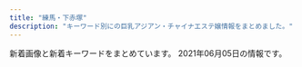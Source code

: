 ```yaml
---
title: "練馬・下赤塚"
description: "キーワード別にの巨乳アジアン・チャイナエステ嬢情報をまとめました。"
---
```


新着画像と新着キーワードをまとめています。
2021年06月05日の情報です。

<DmmAffiliateIns />
<KeywordTable
  shops={
    [
    {
        "img_links": [
            "http://oasis.akasuri.xyz/staff/s1.jpg",
            "http://oasis.akasuri.xyz/staff/s3.jpg",
            "http://oasis.akasuri.xyz/staff/s2.jpg",
            "http://oasis.akasuri.xyz/images/c-photo.png",
            "http://oasis.akasuri.xyz/images/b-tel.png",
            "http://oasis.akasuri.xyz/images/bar-staff.png",
            "http://oasis.akasuri.xyz/images/c-staff.png",
            "http://oasis.akasuri.xyz/images/fotter.png",
            "http://oasis.akasuri.xyz/images/bar-photo.png",
            "http://oasis.akasuri.xyz/images/c-top.png"
        ],
        "name": "\u30aa\u30a2\u30b7\u30b9",
        "keywords": {},
        "station": "\u6210\u5897\u99c5\u5357\u53e3",
        "url": "http://oasis.akasuri.xyz/"
    },
    {
        "name": "AROMA PLAZA \u30a2\u30ed\u30de\u30d7\u30e9\u30b6",
        "img_links": [],
        "keywords": {},
        "url": "http://aroma-p.info/",
        "station": "\u77f3\u795e\u4e95\u516c\u5712\u99c5\u5357\u53e3"
    },
    {
        "keywords": {},
        "name": "\u7d05\u6708",
        "url": "http://www.es-kou.link/",
        "img_links": [
            "http://www.es-kou.link/images/news.jpg",
            "http://www.es-kou.link/images/info.png",
            "http://www.es-kou.link/images/sys3.png",
            "http://www.es-kou.link/img/nana1.jpg",
            "http://www.es-kou.link/images/int1.png",
            "http://www.es-kou.link/img/mimi1.jpg",
            "http://www.es-kou.link/images/int2.png",
            "http://www.es-kou.link/images/3.jpg",
            "http://www.es-kou.link/images/sys2.jpg",
            "http://www.es-kou.link/images/sys1.jpg",
            "http://www.es-kou.link/images/interior_t.jpg",
            "http://www.es-kou.link/images/mobile.jpg",
            "http://www.es-kou.link/images/b1.jpg",
            "http://www.es-kou.link/images/b2.jpg",
            "http://www.es-kou.link/images/s1.png",
            "http://www.es-kou.link/images/staff_t.jpg",
            "http://www.es-kou.link/images/head.jpg",
            "http://www.es-kou.link/images/2.jpg",
            "http://www.es-kou.link/img/satomi1.jpg",
            "http://www.es-kou.link/images/1.jpg"
        ],
        "station": "\u4e0b\u8d64\u585a\u99c5\u5317\u53e3"
    },
    {
        "station": "\u7df4\u99ac\u99c5\u897f\u53e3",
        "img_links": [
            "http://ponfu-massage.work/img/sta45.jpg",
            "http://ponfu-massage.work/img/acc1.jpg",
            "http://ponfu-massage.work/i/img/sta38.jpg",
            "http://ponfu-massage.work/i/img/r1.jpg",
            "http://ponfu-massage.work/img/s41.jpg",
            "http://ponfu-massage.work/img/s46.jpg",
            "http://ponfu-massage.work/img/acc10.jpg",
            "http://ponfu-massage.work/img/acc9.jpg",
            "http://ponfu-massage.work/img/s44.jpg",
            "http://ponfu-massage.work/img/st35.jpg",
            "http://ponfu-massage.work/img/s43.jpg",
            "http://ponfu-massage.work/img/campian.jpg",
            "http://ponfu-massage.work/i/img/sta45.jpg",
            "http://ponfu-massage.work/img/sta39.jpg",
            "http://ponfu-massage.work/img/st28.jpg",
            "http://ponfu-massage.work/i/img/sta28.jpg",
            "http://ponfu-massage.work/img/sta44.jpg",
            "http://ponfu-massage.work/img/botton.jpg",
            "http://ponfu-massage.work/img/sta41.jpg",
            "http://ponfu-massage.work/img/s47.jpg",
            "http://ponfu-massage.work/img/st38.jpg",
            "http://ponfu-massage.work/img/s45.jpg",
            "http://ponfu-massage.work/img/sta43.jpg",
            "http://ponfu-massage.work/img/acc4.jpg",
            "http://ponfu-massage.work/i/img/st45.jpg",
            "http://ponfu-massage.work/img/st45.jpg",
            "http://ponfu-massage.work/img/sta35.jpg",
            "http://ponfu-massage.work/img/s38.jpg",
            "http://ponfu-massage.work/img/st39.jpg",
            "http://ponfu-massage.work/i/img/sta41.jpg",
            "http://ponfu-massage.work/i/img/sta47.jpg",
            "http://ponfu-massage.work/i/img/r2.jpg",
            "http://ponfu-massage.work/img/sta46.jpg",
            "http://ponfu-massage.work/img/st30.jpg",
            "http://ponfu-massage.work/img/sta38.jpg",
            "http://ponfu-massage.work/img/acc5.jpg",
            "http://ponfu-massage.work/i/img/r4.jpg",
            "http://ponfu-massage.work/img/acc8.jpg",
            "http://ponfu-massage.work/img/st18.jpg",
            "http://ponfu-massage.work/img/st41.jpg",
            "http://ponfu-massage.work/i/img/sta44.jpg",
            "http://ponfu-massage.work/img/s30.jpg",
            "http://ponfu-massage.work/img/st44.jpg",
            "http://ponfu-massage.work/img/st46.jpg",
            "http://ponfu-massage.work/img/sta42.jpg",
            "http://ponfu-massage.work/img/acc3.jpg",
            "http://ponfu-massage.work/img/st47.jpg",
            "http://ponfu-massage.work/img/sta28.jpg",
            "http://ponfu-massage.work/img/acc7.jpg",
            "http://ponfu-massage.work/i/img/sta24.jpg",
            "http://ponfu-massage.work/img/acc2.jpg",
            "http://ponfu-massage.work/img/acc6.jpg",
            "http://ponfu-massage.work/img/sta30.jpg",
            "http://ponfu-massage.work/i/img/sta46.jpg",
            "http://ponfu-massage.work/i/img/sta30.jpg",
            "http://ponfu-massage.work/i/img/sta39.jpg",
            "http://ponfu-massage.work/img/sta47.jpg",
            "http://ponfu-massage.work/img/s39.jpg",
            "http://ponfu-massage.work/i/img/sta42.jpg",
            "http://ponfu-massage.work/img/st42.jpg",
            "http://ponfu-massage.work/i/img/r3.jpg",
            "http://ponfu-massage.work/i/img/sta43.jpg",
            "http://ponfu-massage.work/img/s42.jpg",
            "http://ponfu-massage.work/img/st43.jpg"
        ],
        "name": "\u30dd\u30f3\u30d5\u30fc",
        "url": "http://ponfu-massage.work/",
        "keywords": {
            "84": 1,
            "E": 2,
            "89": 1,
            "C": 22,
            "D": 9,
            "87": 5,
            "86": 1,
            "F": 2,
            "88": 4,
            "85": 2
        }
    },
    {
        "station": "\u3068\u304d\u308f\u53f0\u99c5\u5357\u53e3",
        "img_links": [
            "http://www.hi-msg.com/dansin/images/top1.jpg",
            "http://www.hi-msg.com/dansin/images/p-5-1.jpg",
            "http://www.hi-msg.com/dansin/images/s_pick.jpg",
            "http://www.hi-msg.com/dansin/images/1.jpg",
            "http://www.hi-msg.com/dansin/images/p-5.jpg",
            "http://www.hi-msg.com/dansin/images/p-2.jpg",
            "http://www.hi-msg.com/dansin/images/p-6.jpg",
            "http://www.hi-msg.com/dansin/images/p-9-1.jpg",
            "http://www.hi-msg.com/dansin/images/s_info.jpg",
            "http://www.hi-msg.com/dansin/images/nav.jpg",
            "http://www.hi-msg.com/dansin/images/mobile.jpg",
            "http://www.hi-msg.com/dansin/images/p-9.jpg",
            "http://www.hi-msg.com/dansin/images/p-7.jpg",
            "http://www.hi-msg.com/dansin/images/p-2-1.jpg",
            "http://www.hi-msg.com/dansin/images/s_news.jpg",
            "http://www.hi-msg.com/dansin/images/p-8.jpg",
            "http://www.hi-msg.com/dansin/images/top.jpg",
            "http://www.hi-msg.com/dansin/images/p-6-1.jpg",
            "http://www.hi-msg.com/dansin/images/s_face.jpg",
            "http://www.hi-msg.com/dansin/images/end1.jpg"
        ],
        "keywords": {},
        "name": "\u6696\u5fc3",
        "url": "http://www.hi-msg.com/dansin/"
    },
    {
        "keywords": {},
        "station": "\u6210\u5897\u99c5",
        "name": "\u30b8\u30e3\u30b9\u30df\u30f3",
        "img_links": [],
        "url": "http://evergrace.tyo.cm/"
    },
    {
        "img_links": [],
        "station": "\u4e0a\u677f\u6a4b\u99c5\u5317\u53e3",
        "name": "\u6e29\u30fb\u306c\u304f\u3082\u308a",
        "keywords": {},
        "url": "http://tenpo2.iest.info/"
    },
    {
        "keywords": {
            "85": 6,
            "88": 6,
            "87": 6,
            "D": 24,
            "83": 12
        },
        "img_links": [
            "http://siesta.ests.jp/images/acc4.jpg",
            "http://siesta.ests.jp/photos/sites/39/2021/05/202105291106012.jpg",
            "http://siesta.ests.jp/images/s-recriut.jpg",
            "http://siesta.ests.jp/images/acc2.jpg",
            "http://siesta.ests.jp/images/acc1.jpg",
            "http://siesta.ests.jp/photos/sites/39/2021/05/2021052911060320.jpg",
            "http://siesta.ests.jp/images/pick.jpg",
            "http://siesta.ests.jp/images/mobile1.jpg",
            "http://siesta.ests.jp/images/s-staff.jpg",
            "http://siesta.ests.jp/images/info.jpg",
            "http://siesta.ests.jp/images/top.png",
            "http://siesta.ests.jp/photos/sites/39/2021/04/2021042011331872.jpg",
            "http://siesta.ests.jp/images/mobile.jpg",
            "http://siesta.ests.jp/photos/sites/39/2021/05/2021052911060393.jpg",
            "http://siesta.ests.jp/images/acc3.jpg",
            "http://siesta.ests.jp/photos/sites/39/2021/05/2021052911060142.jpg",
            "http://siesta.ests.jp/images/news.jpg"
        ],
        "url": "http://siesta.ests.jp/",
        "name": "\u30b7\u30a8\u30b9\u30bf",
        "station": "\u5927\u6cc9\u5b66\u5712\u99c5\u5317\u53e3"
    },
    {
        "name": "\u7df4\u99ac\u306e\u5929\u4f7f",
        "station": "\u7df4\u99ac\u99c5\u897f\u53e3",
        "keywords": {
            "88": 3,
            "89": 1,
            "92": 1,
            "90": 3
        },
        "url": "http://ginzaangel.esnavi.work/",
        "img_links": [
            "http://ginzaangel.esnavi.work/head.jpg",
            "http://ginzaangel.esnavi.work/sys2.jpg",
            "http://ginzaangel.esnavi.work/2/uploadimg/1615988934.jpeg",
            "http://ginzaangel.esnavi.work/2/uploadimg/1622437565.jpeg",
            "http://ginzaangel.esnavi.work/2/uploadimg/1615989115.jpeg",
            "http://ginzaangel.esnavi.work/2/uploadimg/1619341553.jpeg",
            "http://ginzaangel.esnavi.work/2/uploadimg/1601829474.jpeg",
            "http://ginzaangel.esnavi.work/sys1.jpg",
            "http://ginzaangel.esnavi.work/2/uploadimg/1615988408.jpeg",
            "http://ginzaangel.esnavi.work/int1.png",
            "http://ginzaangel.esnavi.work/2/uploadimg/1595657062.jpeg",
            "http://ginzaangel.esnavi.work/staff_t.jpg",
            "http://ginzaangel.esnavi.work/2/uploadimg/1615989033.jpeg",
            "http://ginzaangel.esnavi.work/news.jpg",
            "http://ginzaangel.esnavi.work/s1.png"
        ]
    },
    {
        "keywords": {},
        "station": "\u7df4\u99ac\u99c5\u897f\u53e3",
        "img_links": [
            "http://sh-dafei.work/templets/default/pc/picture/s_news.png",
            "http://sh-dafei.work/uploads/181206/1-1Q2061253211D.jpg",
            "http://sh-dafei.work/uploads/180612/1-1P6121601061c.jpg",
            "http://sh-dafei.work/uploads/200612/1-200612154534W8.jpg",
            "http://sh-dafei.work/uploads/200117/1-20011G614144B.jpg",
            "http://sh-dafei.work/uploads/181206/1-1Q2061249563O.jpg",
            "http://sh-dafei.work/templets/default/pc/picture/face.png",
            "http://sh-dafei.work/uploads/190130/1-1Z130162635508.jpg",
            "http://sh-dafei.work/uploads/181207/1-1Q20G35320X0.png",
            "http://sh-dafei.work/uploads/171031/1-1G0311G556445.jpg",
            "http://sh-dafei.work/templets/default/pc/picture/s_staff.png",
            "http://sh-dafei.work/uploads/191115/1-191115132040J2.jpg",
            "http://sh-dafei.work/templets/default/pc/picture/end1.jpg",
            "http://sh-dafei.work/uploads/190329/1-1Z329151011c7.jpg",
            "http://sh-dafei.work/uploads/190809/1-1ZP9125I01S.jpg",
            "http://sh-dafei.work/uploads/171031/1-1G0311G531445.jpg",
            "http://sh-dafei.work/templets/default/pc/picture/staffs.png",
            "http://sh-dafei.work/uploads/180227/1-1P22G40S5448.jpg",
            "http://sh-dafei.work/uploads/allimg/180612/1-1P612160305350.jpg",
            "http://sh-dafei.work/uploads/201113/1-20111314213cQ.jpg",
            "http://sh-dafei.work/uploads/180612/1-1P612160029349.jpg",
            "http://sh-dafei.work/uploads/190301/1-1Z30116320A41.jpg",
            "http://sh-dafei.work/uploads/210219/1-210219105500300.jpg",
            "http://sh-dafei.work/uploads/181207/1-1Q20G40K63R.jpg",
            "http://sh-dafei.work/uploads/171031/1-1G0311G505933.jpg",
            "http://sh-dafei.work/uploads/171031/1-1G0311G4095M.jpg",
            "http://sh-dafei.work/uploads/171031/1-1G0311G344914.jpg",
            "http://sh-dafei.work/uploads/181214/1-1Q214154222511.jpg",
            "http://sh-dafei.work/uploads/210326/1-210326140613257.jpg",
            "http://sh-dafei.work/uploads/190924/1-1Z924151334121.jpg",
            "http://sh-dafei.work/uploads/181206/1-1Q2061250494E.jpg",
            "http://sh-dafei.work/uploads/201002/1-201002144Z11V.jpg",
            "http://sh-dafei.work/templets/default/pc/picture/s_pick.png",
            "http://sh-dafei.work/uploads/181206/1-1Q206125154224.jpg"
        ],
        "url": "http://sh-dafei.work/",
        "name": "\u5927\u5983"
    },
    {
        "keywords": {
            "87": 4,
            "85": 2,
            "D": 6,
            "88": 4,
            "C": 17
        },
        "station": "\u7df4\u99ac\u99c5\u897f\u53e3",
        "url": "http://www.smile.mensest.com/",
        "name": "Smile -\u30b9\u30de\u30a4\u30eb-",
        "img_links": [
            "http://www.smile.mensest.com/img/header02.png",
            "http://www.smile.mensest.com/files/004.jpg",
            "http://www.smile.mensest.com/img/goback.jpg",
            "http://www.smile.mensest.com/img/pickup.jpg",
            "http://www.smile.mensest.com/files/005.jpg",
            "http://www.smile.mensest.com/img/ttl_info.png",
            "http://www.smile.mensest.com/files/003.jpg",
            "http://www.smile.mensest.com/files/001.jpg",
            "http://www.smile.mensest.com/files/002.jpg",
            "http://www.smile.mensest.com/img/ttl_news.png",
            "http://www.smile.mensest.com/img/btn_blog.png",
            "http://www.smile.mensest.com/img/btn_side_mobile.jpg"
        ]
    },
    {
        "img_links": [
            "http://www.es-yas.click/images/tel.jpg",
            "http://www.es-yas.click/img/riri1.jpg",
            "http://www.es-yas.click/images/int2.png",
            "http://www.es-yas.click/images/sys1.png",
            "http://www.es-yas.click/images/s1.png",
            "http://www.es-yas.click/images/mobile.jpg",
            "http://www.es-yas.click/images/ac1.png",
            "http://www.es-yas.click/images/sirase.jpg",
            "http://www.es-yas.click/img/rina1.jpg",
            "http://www.es-yas.click/images/2.jpg",
            "http://www.es-yas.click/images/newface.png",
            "http://www.es-yas.click/images/4.jpg",
            "http://www.es-yas.click/images/3.jpg",
            "http://www.es-yas.click/images/news.jpg",
            "http://www.es-yas.click/images/info.png",
            "http://www.es-yas.click/images/head.jpg",
            "http://www.es-yas.click/images/interior_t.jpg",
            "http://www.es-yas.click/images/int1.png",
            "http://www.es-yas.click/img/sayuri1.jpg",
            "http://www.es-yas.click/images/sys2.png",
            "http://www.es-yas.click/images/staff_t.jpg"
        ],
        "keywords": {},
        "url": "http://www.es-yas.click/",
        "name": "\u30b9\u30a6\u30a3\u30fc\u30c8",
        "station": "\u4e2d\u6751\u6a4b\u99c5\u5357\u53e3"
    },
    {
        "url": "http://pakira-massage.work/",
        "img_links": [
            "http://pakira-massage.work/i/img/r5.jpg",
            "http://pakira-massage.work/img/s2.jpg",
            "http://pakira-massage.work/img/s1.jpg",
            "http://pakira-massage.work/i/img/st1.jpg",
            "http://pakira-massage.work/i/img/r4.jpg",
            "http://pakira-massage.work/i/img/r2.jpg",
            "http://pakira-massage.work/img/mobile-1.png",
            "http://pakira-massage.work/img/s23.jpg",
            "http://pakira-massage.work/i/img/sta2.jpg",
            "http://pakira-massage.work/i/img/r3.jpg",
            "http://pakira-massage.work/img/st2.jpg",
            "http://pakira-massage.work/img/campian.jpg",
            "http://pakira-massage.work/img/head.jpg",
            "http://pakira-massage.work/img/st1.jpg",
            "http://pakira-massage.work/img/st23.jpg",
            "http://pakira-massage.work/img/botton.jpg",
            "http://pakira-massage.work/img/sta1.jpg",
            "http://pakira-massage.work/i/img/sta1.jpg",
            "http://pakira-massage.work/img/sta23.jpg",
            "http://pakira-massage.work/i/img/r6.jpg",
            "http://pakira-massage.work/i/img/sta23.jpg",
            "http://pakira-massage.work/img/nos.jpg",
            "http://pakira-massage.work/i/img/r1.jpg",
            "http://pakira-massage.work/img/sta2.jpg"
        ],
        "keywords": {
            "87": 2,
            "85": 2,
            "C": 12,
            "E": 2
        },
        "station": "\u8981\u753a\u99c55\u756a\u51fa\u53e3",
        "name": "\u30d1\u30ad\u30e9"
    },
    {
        "station": "\u6c5f\u53e4\u7530\u99c5\u5357\u53e3",
        "keywords": {},
        "img_links": [
            "http://rose.este.work/index-1.htm.jpg",
            "http://rose.este.work/resize_250.png",
            "http://rose.este.work/resize_1500-450.jpg",
            "http://rose.este.work/index-25.htm.jpg",
            "http://rose.este.work/unnamed.png",
            "http://rose.este.work/totop.png",
            "http://rose.este.work/index-24.htm.jpg",
            "http://rose.este.work/sys1.png",
            "http://rose.este.work/r1.jpg",
            "http://rose.este.work/r3.jpg",
            "http://rose.este.work/r4.jpg",
            "http://rose.este.work/re.jpg",
            "http://rose.este.work/index-26.htm.jpg",
            "http://rose.este.work/r5.jpg"
        ],
        "url": "http://rose.este.work/",
        "name": "\u512a\u30fb\u7f8e"
    },
    {
        "name": "A-CLASS\uff5e\u30a8\u30fc\u30af\u30e9\u30b9\uff5e",
        "keywords": {
            "E": 1,
            "89": 1,
            "D": 3,
            "88": 1,
            "86": 1,
            "C": 3,
            "92": 1,
            "90": 3
        },
        "url": "http://aclass.estheya.com/",
        "img_links": [
            "http://aclass.estheya.com/css/staff/staff001-b.jpg",
            "http://aclass.estheya.com/css/staff/staff0004.jpg",
            "http://aclass.estheya.com/css/staff/staff08.jpg",
            "http://aclass.estheya.com/css/m-top004.jpg",
            "http://aclass.estheya.com/css/staff/staff002.jpg",
            "http://aclass.estheya.com/images/call.png",
            "http://aclass.estheya.com/css/staff/staff001.jpg",
            "http://aclass.estheya.com/css/staff/staff005.jpg",
            "http://aclass.estheya.com/css/m-head04.jpg",
            "http://aclass.estheya.com/css/left.jpg",
            "http://aclass.estheya.com/css/right.jpg",
            "http://aclass.estheya.com/css/m-head02.jpg",
            "http://aclass.estheya.com/css/staff/staff006.jpg",
            "http://aclass.estheya.com/css/cam01.jpg",
            "http://aclass.estheya.com/css/staff/staff0003.jpg"
        ],
        "station": "\u7df4\u99ac\u99c5"
    },
    {
        "keywords": {
            "C": 13
        },
        "url": "http://www.e-rakuraku.info/",
        "station": "\u4e2d\u6751\u6a4b\u99c5",
        "img_links": [
            "http://www.e-rakuraku.info/images/newfacet.png",
            "http://www.e-rakuraku.info/images/tel.png",
            "http://www.e-rakuraku.info/images/newt.png",
            "http://www.e-rakuraku.info/images/g0.jpg",
            "http://www.e-rakuraku.info/images/tite-staff.png",
            "http://www.e-rakuraku.info/images/sr.png",
            "http://www.e-rakuraku.info/images/s1.png",
            "http://www.e-rakuraku.info/images/g4.jpg",
            "http://www.e-rakuraku.info/images/mobile.png",
            "http://www.e-rakuraku.info/images/top.jpg",
            "http://www.e-rakuraku.info/images/g2.jpg",
            "http://www.e-rakuraku.info/images/g3.jpg",
            "http://www.e-rakuraku.info/images/g5.jpg",
            "http://www.e-rakuraku.info/images/tite-gallery.png",
            "http://www.e-rakuraku.info/images/huiyuan.png",
            "http://www.e-rakuraku.info/images/s2.png",
            "http://www.e-rakuraku.info/images/nei_03.jpg",
            "http://www.e-rakuraku.info/images/g1.jpg"
        ],
        "name": "\u697d\u697d"
    },
    {
        "url": "http://himawari.est-u.com/",
        "img_links": [
            "http://himawari.est-u.com/staff/nami.jpg",
            "http://himawari.est-u.com/images/index_02.jpg",
            "http://himawari.est-u.com/staff/asuka.jpg",
            "http://himawari.est-u.com/images/therpist.jpg",
            "http://himawari.est-u.com/staff/yumi.jpg",
            "http://himawari.est-u.com/images/a2.jpg",
            "http://himawari.est-u.com/images/index_04.jpg",
            "http://himawari.est-u.com/staff/emi.jpg",
            "http://himawari.est-u.com/images/index_10.jpg",
            "http://himawari.est-u.com/images/index2_08.jpg",
            "http://himawari.est-u.com/images/index_08.jpg",
            "http://himawari.est-u.com/images/down.jpg",
            "http://himawari.est-u.com/staff/risa.jpg",
            "http://himawari.est-u.com/images/a1.jpg",
            "http://himawari.est-u.com/staff/sakura.jpg",
            "http://himawari.est-u.com/staff/yuki.jpg",
            "http://himawari.est-u.com/staff/izumi.jpg",
            "http://himawari.est-u.com/staff/umi.jpg"
        ],
        "station": "\u7df4\u99ac\u99c5\u5357\u53e3",
        "name": "\u3072\u307e\u308f\u308a",
        "keywords": {
            "C": 7
        }
    },
    {
        "img_links": [
            "http://c-ikoi.work/img/moe1.jpg",
            "http://c-ikoi.work/images/news.jpg",
            "http://c-ikoi.work/images/interior_t.jpg",
            "http://c-ikoi.work/images/sys1.jpg",
            "http://c-ikoi.work/images/concept.jpg",
            "http://c-ikoi.work/images/int2.png",
            "http://c-ikoi.work/images/int1.png",
            "http://c-ikoi.work/img/rina1.jpg",
            "http://c-ikoi.work/images/staff_t.jpg",
            "http://c-ikoi.work/images/sys3.png",
            "http://c-ikoi.work/images/mobile.jpg",
            "http://c-ikoi.work/img/aoi1.jpg",
            "http://c-ikoi.work/images/3.jpg",
            "http://c-ikoi.work/images/1.jpg",
            "http://c-ikoi.work/images/2.jpg",
            "http://c-ikoi.work/images/4.jpg",
            "http://c-ikoi.work/images/tel.jpg",
            "http://c-ikoi.work/images/line.png",
            "http://c-ikoi.work/images/rec2.png",
            "http://c-ikoi.work/images/int3.png",
            "http://c-ikoi.work/images/sys2.jpg",
            "http://c-ikoi.work/images/rec1.png",
            "http://c-ikoi.work/img/yuki1.jpg",
            "http://c-ikoi.work/images/head.jpg"
        ],
        "keywords": {},
        "url": "http://c-ikoi.work/",
        "station": "\u5927\u5c71\u99c5\u5357\u53e3",
        "name": "\u61a9"
    },
    {
        "name": "ROSE",
        "keywords": {
            "C": 8
        },
        "img_links": [
            "http://www.nerima-rose.com/cgi-bin/topics/img/16-1.jpg",
            "http://www.nerima-rose.com/images/staff/16/aya2.jpg",
            "http://www.nerima-rose.com/images/staff/18/hina.jpg",
            "http://www.nerima-rose.com/images/index-rosa_09.jpg",
            "http://www.nerima-rose.com/images/rosa-sys_04.jpg",
            "http://www.nerima-rose.com/images/staff/17/2/ena.jpg",
            "http://www.nerima-rose.com/images/staff/18/misaki.jpg",
            "http://www.nerima-rose.com/images/staff/17/2/nana.png",
            "http://www.nerima-rose.com/images/sys3.jpg",
            "http://www.nerima-rose.com/images/images/sys2018_06.jpg",
            "http://www.nerima-rose.com/images/images/sys2018_03.jpg",
            "http://www.nerima-rose.com/images/staff/18/ayumi.jpg",
            "http://www.nerima-rose.com/images/shop/11.jpg",
            "http://www.nerima-rose.com/images/index-rosa_04.jpg",
            "http://www.nerima-rose.com/images/rosa-sys_09a.jpg",
            "http://www.nerima-rose.com/images/staff/17/riri.jpg",
            "http://www.nerima-rose.com/images/index-rosa_02.jpg",
            "http://www.nerima-rose.com/images/shop/h1.jpg",
            "http://www.nerima-rose.com/images/shop/3/sh1.jpg",
            "http://www.nerima-rose.com/images/nav/nav-rec.jpg",
            "http://www.nerima-rose.com/images/aroma/r3.jpg",
            "http://www.nerima-rose.com/images/rosa-pindao_09.jpg",
            "http://www.nerima-rose.com/images/staff/16/kaori2.jpg",
            "http://www.nerima-rose.com/images/aroma/r1.jpg",
            "http://www.nerima-rose.com/images/rosa-pindao_07.jpg",
            "http://www.nerima-rose.com/images/nav/nav-acc.jpg",
            "http://www.nerima-rose.com/images/aroma/r2.jpg",
            "http://www.nerima-rose.com/images/shop/4/s1.jpg"
        ],
        "url": "http://www.nerima-rose.com/",
        "station": "\u7df4\u99ac\u99c5\u5357\u53e3"
    },
    {
        "name": "\u30e9\u30b1\u30b7\u30b9\u5927\u6cc9\u5b66\u5712",
        "url": "http://lachesis.este88.com/",
        "keywords": {
            "E": 1,
            "84": 1,
            "G": 1,
            "83": 2,
            "D": 2,
            "95": 1,
            "86": 1,
            "C": 4,
            "81": 1,
            "F": 4,
            "80": 1,
            "93": 1,
            "91": 3,
            "88": 2
        },
        "station": "\u5927\u6cc9\u5b66\u5712\u99c5",
        "img_links": [
            "https://lachesis.este88.com/gals/mao1.jpg",
            "http://lachesis.este88.com/images/bg_header.jpg",
            "http://lachesis.este88.com/gals/narumi3.jpg",
            "http://lachesis.este88.com/gals/minami1.jpg",
            "http://lachesis.este88.com/gals/tumugi2.jpg",
            "http://lachesis.este88.com/gals/mao1.jpg",
            "http://lachesis.este88.com/gals/narumi1.jpg",
            "http://lachesis.este88.com/gals/nozomi1.jpg",
            "http://lachesis.este88.com/gals/miho1.jpg",
            "https://lachesis.este88.com/gals/tumugi1.jpg",
            "http://lachesis.este88.com/gals/aoi3.jpg",
            "http://lachesis.este88.com/images/sysh3bar.png",
            "https://lachesis.este88.com/images/bg_header3.jpg",
            "http://lachesis.este88.com/gals/yuno1.jpg",
            "http://lachesis.este88.com/gals/miku1.jpg",
            "http://lachesis.este88.com/gals/nozomi2.jpg",
            "http://lachesis.este88.com/gals/miku2.jpg",
            "http://lachesis.este88.com/gals/narumi4.jpg",
            "http://lachesis.este88.com/gals/ruka4.jpg",
            "https://lachesis.este88.com/gals/minami1.jpg",
            "http://lachesis.este88.com/gals/tumugi3.jpg",
            "https://lachesis.este88.com/images/bg_header.jpg",
            "http://lachesis.este88.com/gals/rinnka2.jpg",
            "http://lachesis.este88.com/gals/rinnka1.jpg",
            "http://lachesis.este88.com/gals/ruka1.jpg",
            "http://lachesis.este88.com/gals/itika1.jpg",
            "https://lachesis.este88.com/gals/aoi1.jpg",
            "http://lachesis.este88.com/gals/minami2.jpg",
            "https://lachesis.este88.com/gals/nozomi1.jpg",
            "http://lachesis.este88.com/gals/ruka3.jpg",
            "http://lachesis.este88.com/gals/aoi1.jpg",
            "https://lachesis.este88.com/gals/ruka1.jpg",
            "http://lachesis.este88.com/images/bg_header3.jpg",
            "http://lachesis.este88.com/gals/narumi2.jpg",
            "http://lachesis.este88.com/gals/ruka2.jpg",
            "http://lachesis.este88.com/gals/miku3.jpg",
            "https://lachesis.este88.com/gals/yuno1.jpg",
            "http://lachesis.este88.com/gals/miho3.jpg",
            "https://lachesis.este88.com/gals/itika1.jpg",
            "https://lachesis.este88.com/gals/miho1.jpg",
            "http://momipara.jp/img/link/momi234.jpg",
            "http://lachesis.este88.com/gals/nozomi4.jpg",
            "http://lachesis.este88.com/gals/yuno3.jpg",
            "http://lachesis.este88.com/gals/miho2.jpg",
            "http://lachesis.este88.com/gals/itika2.jpg",
            "http://lachesis.este88.com/gals/itika3.jpg",
            "http://lachesis.este88.com/gals/tumugi1.jpg",
            "http://lachesis.este88.com/gals/maria1.jpg",
            "http://lachesis.este88.com/gals/rinnka3.jpg",
            "http://lachesis.este88.com/gals/yuno2.jpg",
            "https://lachesis.este88.com/images/sysh3bar.png",
            "https://lachesis.este88.com/images/info5.jpg",
            "http://lachesis.este88.com/images/line.jpg",
            "https://lachesis.este88.com/gals/narumi1.jpg",
            "http://lachesis.este88.com/gals/nozomi3.jpg",
            "http://lachesis.este88.com/gals/rinnka4.jpg",
            "http://lachesis.este88.com/gals/mao2.jpg",
            "https://lachesis.este88.com/gals/miku1.jpg",
            "https://lachesis.este88.com/images/line.jpg",
            "https://lachesis.este88.com/gals/maria1.jpg",
            "http://lachesis.este88.com/gals/aoi2.jpg",
            "https://lachesis.este88.com/gals/rinnka1.jpg",
            "http://lachesis.este88.com/images/info5.jpg"
        ]
    },
    {
        "img_links": [],
        "url": "http://anzu.abnavi.info/",
        "station": "\u6210\u5897\u99c5",
        "keywords": {},
        "name": "\u59eb"
    },
    {
        "url": "https://salasa.tokyo/",
        "station": "\u7df4\u99ac\u99c5\u897f\u53e3",
        "name": "\u3064\u307c\u307f",
        "keywords": {
            "C": 17,
            "D": 6,
            "G": 2,
            "E": 13
        },
        "img_links": [
            "https://salasa.tokyo/wp-content/uploads/2021/02/345salasa.jpg",
            "https://salasa.tokyo/wp-content/uploads/2020/03/897261salasa.jpg",
            "https://salasa.tokyo/wp-content/uploads/2021/04/s187alasa.jpg",
            "https://salasa.tokyo/wp-content/uploads/2020/04/2311121salasa.jpg",
            "https://salasa.tokyo/wp-content/themes/este/img/top-img02.png",
            "https://salasa.tokyo/wp-content/uploads/2020/02/8776salasa.jpg",
            "https://salasa.tokyo/wp-content/themes/este/img/top-img01a.png",
            "https://salasa.tokyo/wp-content/themes/este/img/top-img01.png",
            "https://salasa.tokyo/wp-content/uploads/2020/02/32salasa.jpg",
            "https://salasa.tokyo/wp-content/uploads/2020/02/21salasa.jpg",
            "https://salasa.tokyo/wp-content/themes/este/img/tel_footer.png",
            "https://salasa.tokyo/wp-content/themes/este/img/top-img021.png",
            "https://salasa.tokyo/wp-content/themes/este/img/top-img05.png",
            "https://salasa.tokyo/wp-content/themes/este/img/tel_header.png",
            "https://salasa.tokyo/wp-content/themes/este/img/top-img01b.png",
            "https://salasa.tokyo/wp-content/themes/este/img/3.jpg",
            "https://salasa.tokyo/wp-content/uploads/2020/02/876752178salasa.jpg",
            "https://salasa.tokyo/wp-content/themes/este/img/1.jpg",
            "https://salasa.tokyo/wp-content/themes/este/img/4.jpg",
            "https://salasa.tokyo/wp-content/uploads/2020/02/41salasa.jpg",
            "https://salasa.tokyo/wp-content/themes/este/img/2.jpg",
            "https://salasa.tokyo/wp-content/themes/este/img/call.png",
            "https://salasa.tokyo/wp-content/uploads/2020/02/11salasa.jpg",
            "https://salasa.tokyo/wp-content/themes/este/img/top-img04.png",
            "https://salasa.tokyo/wp-content/uploads/2020/02/1salasa.jpg"
        ]
    },
    {
        "station": "\u6771\u6b66\u7df4\u99ac\u99c5\u5317\u53e3",
        "url": "http://nymphe-est.biz/",
        "keywords": {
            "D": 2,
            "E": 1
        },
        "name": "\u59eb\u306e\u3086\u3073\u3055\u304d",
        "img_links": [
            "http://nymphe-est.biz/images/tit2.jpg",
            "http://nymphe-est.biz/images/bur.jpg",
            "http://nymphe-est.biz/images/tit6.jpg",
            "http://nymphe-est.biz/images/accl.jpg",
            "http://nymphe-est.biz/images/m1.png",
            "http://nymphe-est.biz/images/tit4.jpg",
            "http://nymphe-est.biz/images/tit5.jpg",
            "http://nymphe-est.biz/images/tm.jpg",
            "http://nymphe-est.biz/images/m4.png",
            "http://nymphe-est.biz/images/stat.jpg",
            "http://nymphe-est.biz/images/cg03.jpg",
            "http://nymphe-est.biz/images/cg01.jpg",
            "http://nymphe-est.biz/images/top.png",
            "http://nymphe-est.biz/images/cg02.jpg",
            "http://nymphe-est.biz/images/m5.png",
            "http://nymphe-est.biz/images/fla.jpg",
            "http://nymphe-est.biz/images/stal.jpg",
            "http://nymphe-est.biz/images/m2.png",
            "http://nymphe-est.biz/images/m3.png",
            "http://nymphe-est.biz/images/no.png",
            "http://nymphe-est.biz/images/spt.png",
            "http://nymphe-est.biz/images/tit3.jpg",
            "http://nymphe-est.biz/images/m6.png",
            "http://nymphe-est.biz/images/bul.jpg"
        ]
    },
    {
        "keywords": {},
        "name": "\u9577\u4e45*\u3061\u3087\u3046\u304d\u3085\u3046",
        "station": "\u4e0b\u8d64\u585a\u99c5\u5317\u53e3",
        "url": "http://c-sakura.work/",
        "img_links": [
            "http://c-sakura.work/images/mobile.jpg",
            "http://c-sakura.work/images/info.png",
            "http://c-sakura.work/images/interior_t.jpg",
            "http://c-sakura.work/img/yuyu1.jpg",
            "http://c-sakura.work/images/int1.png",
            "http://c-sakura.work/img/ami1.jpg",
            "http://c-sakura.work/images/tel.jpg",
            "http://c-sakura.work/images/head.jpg",
            "http://c-sakura.work/img/yuri1.jpg",
            "http://c-sakura.work/images/1.jpg",
            "http://c-sakura.work/images/sisu.png",
            "http://c-sakura.work/images/staff_t.jpg",
            "http://c-sakura.work/images/2.jpg",
            "http://c-sakura.work/images/news.png",
            "http://c-sakura.work/images/int2.png",
            "http://c-sakura.work/images/sys1.png",
            "http://c-sakura.work/images/3.jpg"
        ]
    },
    {
        "url": "http://www.relaxes.info/",
        "img_links": [
            "http://www.relaxes.info/images/s1.png",
            "http://www.relaxes.info/up/uploads/20180315212810me.jpg",
            "http://www.relaxes.info/up/uploads/20210313172020j.jpg",
            "http://www.relaxes.info/images/price.jpg",
            "http://www.relaxes.info/images/rec.png",
            "http://www.relaxes.info/images/info.jpg",
            "http://www.relaxes.info/images/t1.png",
            "http://www.relaxes.info/images/header_bg.png",
            "http://www.relaxes.info/images/ttl_qj.png",
            "http://www.relaxes.info/images/t2.png",
            "http://www.relaxes.info/images/ttl_price.png",
            "http://www.relaxes.info/up/uploads/2017071800271212.jpg",
            "http://www.relaxes.info/images/ttl_staff.png"
        ],
        "name": "\u8776",
        "keywords": {},
        "station": "\u4e0a\u677f\u6a4b\u99c5\u5317\u53e3"
    },
    {
        "station": "\u7df4\u99ac\u99c5\u897f\u53e3",
        "img_links": [
            "http://binrou.net/i/img/sta88.jpg",
            "http://binrou.net/img/sta117.jpg",
            "http://binrou.net/img/s118.jpg",
            "http://binrou.net/img/s119.jpg",
            "http://binrou.net/i/img/r2.jpg",
            "http://binrou.net/i/img/r3.jpg",
            "http://binrou.net/i/img/sta111.jpg",
            "http://binrou.net/img/st109.jpg",
            "http://binrou.net/img/s112.jpg",
            "http://binrou.net/i/img/sta80.jpg",
            "http://binrou.net/i/img/sta116.jpg",
            "http://binrou.net/img/s111.jpg",
            "http://binrou.net/i/img/r4.jpg",
            "http://binrou.net/img/st112.jpg",
            "http://binrou.net/img/sta116.jpg",
            "http://binrou.net/img/st111.jpg",
            "http://binrou.net/img/sta111.jpg",
            "http://binrou.net/img/sta118.jpg",
            "http://binrou.net/img/pickup20.jpg",
            "http://binrou.net/i/img/sta104.jpg",
            "http://binrou.net/i/img/sta100.jpg",
            "http://binrou.net/i/img/sta105.jpg",
            "http://binrou.net/img/mo.png",
            "http://binrou.net/img/st118.jpg",
            "http://binrou.net/i/img/sta112.jpg",
            "http://binrou.net/i/img/sta98.jpg",
            "http://binrou.net/i/img/sta94.jpg",
            "http://binrou.net/i/img/sta108.jpg",
            "http://binrou.net/i/img/sta109.jpg",
            "http://binrou.net/i/img/sta97.jpg",
            "http://binrou.net/img/s116.jpg",
            "http://binrou.net/i/img/sta92.jpg",
            "http://binrou.net/img/botton.jpg",
            "http://binrou.net/i/img/sta114.jpg",
            "http://binrou.net/i/img/r1.jpg",
            "http://binrou.net/img/fla.jpg",
            "http://binrou.net/i/img/sta117.jpg",
            "http://binrou.net/i/img/sta119.jpg",
            "http://binrou.net/i/img/sta118.jpg",
            "http://binrou.net/img/st115.jpg",
            "http://binrou.net/img/st114.jpg",
            "http://binrou.net/i/img/sta115.jpg",
            "http://binrou.net/img/acc.jpg",
            "http://binrou.net/i/img/sta89.jpg",
            "http://binrou.net/img/s115.jpg",
            "http://binrou.net/img/sta109.jpg",
            "http://binrou.net/img/st119.jpg",
            "http://binrou.net/i/img/st118.jpg",
            "http://binrou.net/img/s114.jpg",
            "http://binrou.net/img/sta119.jpg",
            "http://binrou.net/img/st117.jpg",
            "http://binrou.net/img/sta114.jpg",
            "http://binrou.net/img/s117.jpg",
            "http://binrou.net/i/img/acc.jpg",
            "http://binrou.net/img/sta115.jpg",
            "http://binrou.net/img/sta112.jpg",
            "http://binrou.net/img/st116.jpg"
        ],
        "name": "\u30ad\u30e9\u30ad\u30e9",
        "keywords": {
            "89": 1,
            "F": 1,
            "E": 6,
            "88": 1,
            "C": 17,
            "D": 2,
            "86": 4,
            "87": 4
        },
        "url": "http://binrou.net/"
    },
    {
        "img_links": [
            "http://es-nerima.biz/wp-content/themes/template-salon2/images/tel.png",
            "http://es-nerima.biz/wp-content/uploads/2016/10/g5.jpg",
            "http://es-nerima.biz/wp-content/uploads/2016/10/g3-250x330.jpg",
            "http://es-nerima.biz/wp-content/uploads/2016/10/gallery7.jpg",
            "http://es-nerima.biz/wp-content/uploads/2016/10/g1-250x330.jpg",
            "http://es-nerima.biz/wp-content/themes/template-salon2/images/camp-bnr.jpg",
            "http://es-nerima.biz/wp-content/themes/template-salon2/images/gallery-ttl.png",
            "http://es-nerima.biz/wp-content/uploads/2016/10/gallery1.jpg",
            "http://es-nerima.biz/wp-content/uploads/2016/10/eri.jpg",
            "http://es-nerima.biz/wp-content/themes/template-salon2/images/massage-de_88_31.jpg",
            "http://es-nerima.biz/wp-content/themes/template-salon2/images/gallery2.jpg",
            "http://es-nerima.biz/wp-content/uploads/2016/10/g4-250x330.jpg",
            "http://es-nerima.biz/wp-content/uploads/2016/10/g5-250x330.jpg",
            "http://es-nerima.biz/wp-content/themes/template-salon2/images/pickup-frame.png",
            "http://es-nerima.biz/wp-content/uploads/2016/10/gallery8.jpg",
            "http://es-nerima.biz/wp-content/uploads/2016/10/camp-bnr.jpg",
            "http://es-nerima.biz/wp-content/themes/template-salon2/images/gallery4.jpg",
            "http://es-nerima.biz/wp-content/uploads/2016/10/mika.jpg",
            "http://es-nerima.biz/wp-content/uploads/2016/10/mika-250x330.jpg",
            "http://es-nerima.biz/wp-content/uploads/2016/10/g6-250x330.jpg",
            "http://es-nerima.biz/wp-content/themes/template-salon2/images/gallery1.jpg",
            "http://es-nerima.biz/wp-content/uploads/2016/10/gallery2.jpg",
            "http://cdn.dino-es.com/images/logo/88x31DinoEs.png",
            "http://es-nerima.biz/wp-content/themes/template-salon2/images/newface-ttl.png",
            "http://es-nerima.biz/wp-content/uploads/2016/10/girl-1-250x330.jpg",
            "http://es-nerima.biz/wp-content/uploads/2016/10/gallery5.jpg",
            "http://es-nerima.biz/wp-content/uploads/2016/10/gallery6.jpg",
            "http://es-nerima.biz/wp-content/themes/template-salon2/images/gallery3.jpg",
            "http://es-nerima.biz/wp-content/uploads/2016/10/gallery3.jpg",
            "http://es-nerima.biz/wp-content/themes/template-salon2/images/news-ttl.png",
            "http://es-nerima.biz/wp-content/themes/template-salon2/images/magazine.jpg",
            "http://es-nerima.biz/wp-content/uploads/2016/10/g3.jpg",
            "http://es-nerima.biz/wp-content/themes/template-salon2/images/pickup-ttl.png",
            "http://es-nerima.biz/wp-content/uploads/2016/10/g6.jpg",
            "http://es-nerima.biz/wp-content/uploads/2016/10/eri-250x330.jpg",
            "http://es-nerima.biz/wp-content/uploads/2016/10/girl-1.jpg",
            "http://es-nerima.biz/wp-content/uploads/2016/10/gallery8-600x600.jpg",
            "http://es-nerima.biz/wp-content/themes/template-salon2/images/slider1.jpg"
        ],
        "keywords": {},
        "url": "http://es-nerima.biz/",
        "station": "\u7df4\u99ac\u99c5\u5317\u53e3",
        "name": "\u3046\u3089\u3089"
    },
    {
        "img_links": [
            "http://moonlove.est-u.com/images/index_17.jpg",
            "http://moonlove.est-u.com/images/staff_09.jpg",
            "http://moonlove.est-u.com/images/s5.jpg",
            "http://moonlove.est-u.com/images/s8.jpg",
            "http://moonlove.est-u.com/images/index_05.jpg",
            "http://moonlove.est-u.com/images/index_19.jpg",
            "http://moonlove.est-u.com/images/s1.jpg",
            "http://moonlove.est-u.com/images/s6.jpg",
            "http://moonlove.est-u.com/images/index_07.jpg",
            "http://moonlove.est-u.com/images/index_16.jpg",
            "http://moonlove.est-u.com/images/s4.jpg",
            "http://moonlove.est-u.com/images/index_15.jpg",
            "http://moonlove.est-u.com/images/s3.jpg",
            "http://moonlove.est-u.com/images/index_08.jpg",
            "http://moonlove.est-u.com/images/index_12.jpg",
            "http://moonlove.est-u.com/images/index_13.jpg",
            "http://moonlove.est-u.com/images/index_10.jpg",
            "http://moonlove.est-u.com/staff/miki.jpg",
            "http://moonlove.est-u.com/images/icon_000.jpg",
            "http://moonlove.est-u.com/images/index3_06.jpg",
            "http://moonlove.est-u.com/images/index_14.jpg",
            "http://moonlove.est-u.com/staff/kaori.jpg",
            "http://moonlove.est-u.com/staff/nami.jpg",
            "http://moonlove.est-u.com/images/index_02.jpg",
            "http://moonlove.est-u.com/images/index2_06.jpg",
            "http://moonlove.est-u.com/images/index1_06.jpg",
            "http://moonlove.est-u.com/staff/sakura.jpg",
            "http://moonlove.est-u.com/staff/hitomi.jpg",
            "http://moonlove.est-u.com/staff/ayumi.jpg",
            "http://moonlove.est-u.com/images/index_04.jpg"
        ],
        "station": "\u7df4\u99ac\u99c5\u5317\u53e3",
        "keywords": {
            "C": 7
        },
        "name": "\u6708\u306e\u604b",
        "url": "http://moonlove.est-u.com/"
    },
    {
        "keywords": {
            "D": 78,
            "88": 26,
            "E": 78,
            "87": 13,
            "85": 39,
            "86": 26
        },
        "station": "\u685c\u53f0\u99c5\u5317\u53e3",
        "name": "\u30de\u30fc\u30ac\u30ec\u30c3\u30c8",
        "url": "http://margaret.ests.jp/",
        "img_links": [
            "http://margaret.ests.jp/photos/sites/29/2020/08/2020082222274080.jpeg",
            "http://margaret.ests.jp/images/service3.jpg",
            "http://margaret.ests.jp/images/top.jpg",
            "http://margaret.ests.jp/images/info.jpg",
            "http://margaret.ests.jp/photos/sites/29/2020/04/202004102157462.jpeg",
            "http://margaret.ests.jp/images/room2.jpg",
            "http://margaret.ests.jp/images/service2.jpg",
            "http://margaret.ests.jp/photos/sites/29/2020/05/202005281752578.jpg",
            "http://margaret.ests.jp/images/s_pick.jpg",
            "http://margaret.ests.jp/photos/sites/29/2020/04/2020041014190824.jpg",
            "http://margaret.ests.jp/photos/sites/29/2020/06/2020062814010219.jpeg",
            "http://margaret.ests.jp/photos/sites/29/2020/04/2020040205541033.jpg",
            "http://margaret.ests.jp/images/s_news.jpg",
            "http://margaret.ests.jp/photos/sites/29/2021/01/2021011511194654.jpg",
            "http://margaret.ests.jp/images/service4.jpg",
            "http://margaret.ests.jp/images/room1.jpg",
            "http://margaret.ests.jp/photos/sites/29/2021/06/2021060500274425.jpeg",
            "http://margaret.ests.jp/images/service1.jpg",
            "http://margaret.ests.jp/images/s_staff.png",
            "http://margaret.ests.jp/images/room4.jpg",
            "http://margaret.ests.jp/images/s_service.png",
            "http://margaret.ests.jp/images/mobile.jpg",
            "http://margaret.ests.jp/photos/sites/29/2020/08/2020080615352994.jpeg",
            "http://margaret.ests.jp/images/room3.jpg",
            "http://margaret.ests.jp/photos/sites/29/2020/03/2020032709162529.jpg",
            "http://margaret.ests.jp/photos/sites/29/2020/06/202006301829174.jpeg",
            "http://margaret.ests.jp/photos/sites/29/2020/04/202004081414540.jpg"
        ]
    }
]
}
/>
<DmmAffiliateScript />
